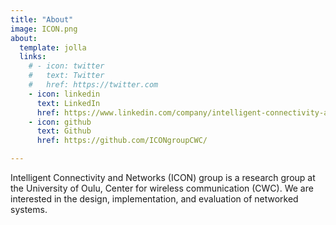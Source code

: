 ```yaml
---
title: "About"
image: ICON.png
about:
  template: jolla
  links:
    # - icon: twitter
    #   text: Twitter
    #   href: https://twitter.com
    - icon: linkedin
      text: LinkedIn
      href: https://www.linkedin.com/company/intelligent-connectivity-and-networks-group/
    - icon: github
      text: Github
      href: https://github.com/ICONgroupCWC/

---
```


Intelligent Connectivity and Networks (ICON) group is a research group at the University of Oulu, Center for wireless communication (CWC). We are interested in the design, implementation, and evaluation of networked systems. 
